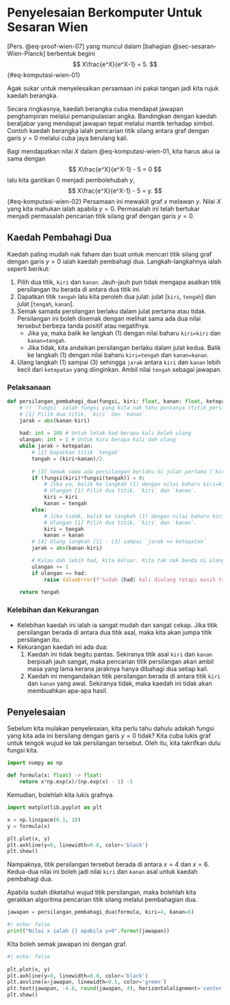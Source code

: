 # Penyelesaian Berkomputer Untuk Sesaran Wien {.appendix #sec-komputasi-wien}

[Pers. @eq-proof-wien-07] yang muncul dalam [bahagian @sec-sesaran-Wien-Planck] berbentuk begini
$$
    X\frac{e^X}{e^X-1} = 5.
$${#eq-komputasi-wien-01}

Agak sukar untuk menyelesaikan persamaan ini pakai tangan jadi kita rujuk kaedah berangka.

:::{.callout-note}
Secara ringkasnya, kaedah berangka cuba mendapat jawapan penghampiran melalui pemanipulasian angka.
Bandingkan dengan kaedah beraljabar yang mendapat jawapan tepat melalui mantik terhadap simbol. 
Contoh kaedah berangka ialah pencarian titik silang antara graf dengan garis $y=0$ melalui cuba jaya berulang kali.
:::

Bagi mendapatkan nilai $X$ dalam @eq-komputasi-wien-01, kita harus akui ia sama dengan
$$
    X\frac{e^X}{e^X-1} - 5 = 0
$$
lalu kita gantikan 0 menjadi pembolehubah $y$,
$$
    X\frac{e^X}{e^X-1} - 5 = y.
$${#eq-komputasi-wien-02}
Persamaan ini mewakili graf $x$ melawan $y$. 
Nilai $X$ yang kita mahukan ialah apabila $y=0$.
Permasalah ini telah bertukar menjadi permasalah pencarian titik silang graf dengan garis $y=0$.

## Kaedah Pembahagi Dua
Kaedah paling mudah nak faham dan buat untuk mencari titik silang graf dengan garis $y=0$ ialah kaedah pembahagi dua.
Langkah-langkahnya ialah seperti berikut:

1. Pilih dua titik, `kiri` dan `kanan`. Jauh-jauh pun tidak mengapa asalkan titik persilangan itu berada di antara dua titik ini.
2. Dapatkan titik `tengah` lalu kita peroleh dua julat: julat [`kiri`, `tengah`] dan julat [`tengah`, `kanan`].
3. Semak samada persilangan berlaku dalam julat pertama atau tidak. 
    Persilangan ini boleh disemak dengan melihat sama ada dua nilai tersebut berbeza tanda positif atau negatifnya.
    - Jika ya, maka balik ke langkah (1) dengan nilai baharu `kiri=kiri` dan `kanan=tengah`.
    - Jika tidak, kita andaikan persilangan berlaku dalam julat kedua. Balik ke langkah (1) dengan nilai baharu `kiri=tengah` dan `kanan=kanan`.
4. Ulang langkah (1) sampai (3) sehingga `jarak` antara `kiri` dan `kanan` lebih kecil dari `ketepatan` yang diinginkan.
    Ambil nilai `tengah` sebagai jawapan.

### Pelaksanaan
```python
def persilangan_pembahagi_dua(fungsi, kiri: float, kanan: float, ketepatan: float = 1.0e-6) -> float:
    # !! `fungsi` ialah fungsi yang kita nak tahu puncanya (titik persilangan)
    # [1] Pilih dua titik, `kiri` dan `kanan`.
    jarak = abs(kanan-kiri)
    
    had: int = 100 # Untuk letak had berapa kali boleh ulang
    ulangan: int = 1 # Untuk kira berapa kali dah ulang
    while jarak > ketepatan:
        # [2] Dapatkan titik `tengah`
        tengah = (kiri+kanan)/2.
        
        # [3] Semak sama ada persilangan berlaku di julat pertama [`kiri`,`tengah`]
        if (fungsi(kiri)*fungsi(tengah)) < 0:
            # Jika ya, balik ke langkah (1) dengan nilai baharu kiri=kiri dan kanan=tengah
            # Ulangan [1] Pilih dua titik, `kiri` dan `kanan`.
            kiri = kiri
            kanan = tengah
        else:
            # Jika tidak, balik ke langkah (1) dengan nilai baharu kiri=tengah dan kanan=kanan
            # Ulangan [1] Pilih dua titik, `kiri` dan `kanan`.
            kiri = tengah
            kanan = kanan
        # [4] Ulang langkah [1] - [3] sampai `jarak <= ketepatan`
        jarak = abs(kanan-kiri)

        # Kalau dah lebih had, kita keluar. Kita tak nak benda ni ulang sampai bila-bila tak berhenti.
        ulangan += 1
        if ulangan == had: 
            raise ValueError(f'Sudah {had} kali diulang tetapi masih tak jumpa jawapan.')
    
    return tengah
```

### Kelebihan dan Kekurangan
- Kelebihan kaedah ini ialah ia sangat mudah dan sangat cekap. 
    Jika titik persilangan berada di antara dua titik asal, maka kita akan jumpa titik persilangan itu.
- Kekurangan kaedah ini ada dua:
    1. Kaedah ini tidak begitu pantas. 
        Sekiranya titik asal `kiri` dan `kanan` berpisah jauh sangat, maka pencarian titik persilangan akan ambil masa yang lama kerana jaraknya hanya dibahagi dua setiap kali.
    2. Kaedah ini mengandaikan titik persilangan berada di antara titik `kiri` dan `kanan` yang awal.
        Sekiranya tidak, maka kaedah ini tidak akan membuahkan apa-apa hasil.


## Penyelesaian
Sebelum kita mulakan penyelesaian, kita perlu tahu dahulu adakah fungsi yang kita ada ini bersilang dengan garis $y=0$ tidak?
Kita cuba lukis graf untuk tengok wujud ke tak persilangan tersebut.
Oleh itu, kita takrifkan dulu fungsi kita.
```python
import numpy as np

def formula(x: float) -> float:
    return x*np.exp(x)/(np.exp(x) - 1) -5
```

Kemudian, bolehlah kita lukis grafnya.
```python
import matplotlib.pyplot as plt

x = np.linspace(0.1, 10)
y = formula(x)

plt.plot(x, y)
plt.axhline(y=0, linewidth=0.8, color='black')
plt.show()
```

Nampaknya, titik persilangan tersebut berada di antara $x=4$ dan $x=6$.
Kedua-dua nilai ini boleh jadi nilai `kiri` dan `kanan` asal untuk kaedah pembahagi dua.

Apabila sudah diketahui wujud titik persilangan, maka bolehlah kita gerakkan algoritma pencarian titik silang melalui pembahagian dua.
```python
jawapan = persilangan_pembahagi_dua(formula, kiri=4, kanan=6)
```
```python
#| echo: false 
print("Nilai x ialah {} apabila y=0".format(jawapan))
```

Kita boleh semak jawapan ini dengan graf.
```python
#| echo: false
 
plt.plot(x, y)
plt.axhline(y=0, linewidth=0.8, color='black')
plt.axvline(x=jawapan, linewidth=0.5, color='green')
plt.text(jawapan, -4.8, round(jawapan, 4), horizontalalignment='center')
plt.show()
```

<!-- ::: aside
@Stroyan1998 juga ada menyelesaikan persamaan ini dan mendapat nilai yang sama.
Dia menulisnya sebagai $5=(5-X)e^X$ yang setara dengan @eq-komputasi-wien-01.
Namun begitu, bentuk grafnya berbeza.
```python
#| echo: false

def formula_stroyan(x):
    return (5-x)*np.exp(x) - 5

x = np.linspace(0.1, 6)
y = formula_stroyan(x)
plt.plot(x, y)
plt.axhline(y=0, color='black', lw=0.8)
plt.show()
```
::: -->